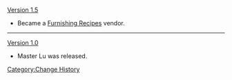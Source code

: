 [[Version 1.5]]
* Became a [[Furnishing|Furnishing Recipes]] vendor.
----
[[Version 1.0]]
*Master Lu was released.
<noinclude>[[Category:Change History]]</noinclude>